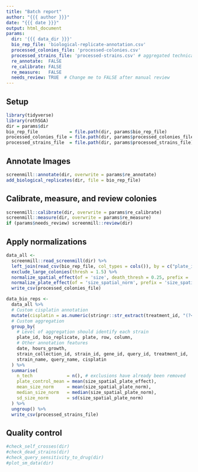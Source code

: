 ```yaml
---
title: "Batch report"
author: "{{{ author }}}"
date: "{{{ date }}}"
output: html_document
params:
  dir: '{{{ data_dir }}}'
  bio_rep_file: 'biological-replicate-annotation.csv'
  processed_colonies_file: 'processed-colonies.csv'
  processed_strains_file: 'processed-strains.csv' # aggregated technical replicates
  re_annotate:  FALSE
  re_calibrate: FALSE
  re_measure:   FALSE
  needs_review: TRUE  # Change me to FALSE after manual review
---
```


## Setup

```r
library(tidyverse)
library(rothSGA)
dir = params$dir
bio_rep_file            = file.path(dir, params$bio_rep_file)
processed_colonies_file = file.path(dir, params$processed_colonies_file)
processed_strains_file  = file.path(dir, params$processed_strains_file)
```

## Annotate Images

```r
screenmill::annotate(dir, overwrite = params$re_annotate)
add_biological_replicates(dir, file = bio_rep_file)
```

## Calibrate, measure, and review colonies

```r
screenmill::calibrate(dir, overwrite = params$re_calibrate)
screenmill::measure(dir, overwrite = params$re_measure)
if (params$needs_review) screenmill::review(dir)
```

## Apply normalizations

```r
data_all <-
  screenmill::read_screenmill(dir) %>%
  left_join(read_csv(bio_rep_file, col_types = cols()), by = c("plate_id", "query_name", "query_id", "group", "position")) %>%
  exclude_large_colonies(thresh = 1.5) %>%
  normalize_spatial_effect(of = 'size', death_thresh = 0.25, prefix = 'size_') %>%
  normalize_plate_effect(of = 'size_spatial_norm', prefix = 'size_spatial_') %>%
  write_csv(processed_colonies_file)

data_bio_reps <-
  data_all %>%
  # Custom cisplatin annotation
  mutate(cisplatin = as.numeric(stringr::str_extract(treatment_id, "(?<=-).*(?=(uM))"))) %>%
  # Custom aggregation
  group_by(
    # Level of aggregation should identify each strain
    plate_id, bio_replicate, plate, row, column,
    # Other annotation features
    date, hours_growth,
    strain_collection_id, strain_id, gene_id, query_id, treatment_id,
    strain_name, query_name, cisplatin
  ) %>%
  summarise(
    n_tech             = n(), # exclusions have already been removed
    plate_control_mean = mean(size_spatial_plate_effect),
    mean_size_norm     = mean(size_spatial_plate_norm),
    median_size_norm   = median(size_spatial_plate_norm),
    sd_size_norm       = sd(size_spatial_plate_norm)
  ) %>%
  ungroup() %>%
  write_csv(processed_strains_file)
```

## Quality control

```r
#check_self_crosses(dir)
#check_dead_strains(dir)
#check_query_sensitivity_to_drug(dir)
#plot_sm_data(dir)
```
